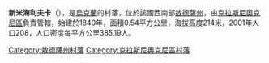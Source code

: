 {{expand|time=2016-09-03T01:42:26+00:00}}
{{unreferenced|time=2016-09-03T01:42:26+00:00}}
{{coord|47|27|58|N|29|31|57|E|scale:30000|display=title}}

'''新米海利夫卡'''（{{lang-uk|Новомихайлівка}}），是[[烏克蘭|烏克蘭]]的村落，位於該國西南部[[敖德薩州|敖德薩州]]，由[[克拉斯尼奧克尼區|克拉斯尼奧克尼區]]負責管轄，始建於1840年，面積0.54平方公里，海拔高度214米，2001年人口208，人口密度每平方公里385.19人。

{{DEFAULTSORT:Новомихайлівка}}
[[Category:敖德薩州村落|Category:敖德薩州村落]]
[[Category:克拉斯尼奧克尼區村落|Category:克拉斯尼奧克尼區村落]]


{{Odessa-geo-stub}}